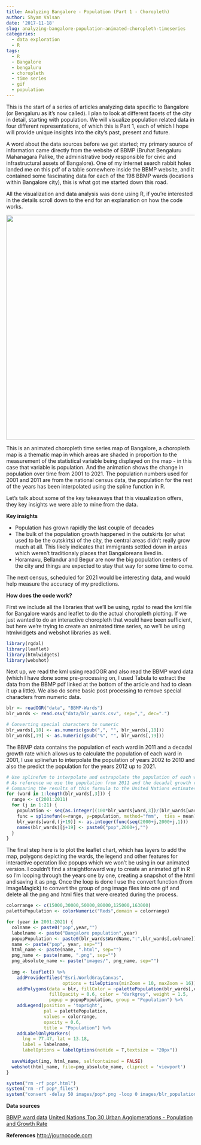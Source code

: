 ```yaml
---
title: Analyzing Bangalore - Population (Part 1 - Choropleth)
author: Shyam Valsan
date: '2017-11-18'
slug: analyzing-bangalore-population-animated-choropleth-timeseries
categories:
  - data exploration
  - R
tags:
  - R
  - Bangalore
  - bengaluru
  - choropleth
  - time series
  - gif
  - population
---
```


This is the start of a series of articles analyzing data specific to Bangalore (or Bengaluru as it's now called). I plan to look at different facets of the city in detail, starting with population. We will visualize population related data in four different representations, of which this is Part 1, each of which I hope will provide unique insights into the city's past, present and future. 

A word about the data sources before we get started; my primary source of information came directly from the website of BBMP (Bruhat Bengaluru Mahanagara Palike, the administrative body responsible for civic and infrastructural assets of Bangalore). One of my internet search rabbit holes landed me on this pdf of a table somewhere inside the BBMP website, and it contained some fascinating data for each of the 198 BBMP wards (locations within Bangalore city), this is what got me started down this road.

All the visualization and data analysis was done using R, if you're interested in the details scroll down to the end for an explanation on how the code works. 

<img src="https://i.imgur.com/9bHbXbh.gif" width="800" height="600" />

This is an animated choropleth time series map of Bangalore, a choropleth map is a thematic map in which areas are shaded in proportion to the measurement of the statistical variable being displayed on the map - in this case that variable is population. And the animation shows the change in population over time from 2001 to 2021. The population numbers used for 2001 and 2011 are from the national census data, the population for the rest of the years has been interpolated using the spline function in R.

Let's talk about some of the key takeaways that this visualization offers, they key insights we were able to mine from the data.

**Key insights**

 - Population has grown rapidly the last couple of decades
 - The bulk of the population growth happened in the outskirts (or what used to be the outskirts) of the city, the central areas didn't really grow much at all. This likely indicates that immigrants settled down in areas which weren't traditionaly places that Bangaloreans lived in.
 - Horamavu, Bellandur and Begur are now the big population centers of the city and things are expected to stay that way for some time to come. 
 
The next census, scheduled for 2021 would be interesting data, and would help measure the accuracy of my predictions.

**How does the code work? **

First we include all the libraries that we'll be using, rgdal to read the kml file for Bangalore wards and leaflet to do the actual choropleth plotting. If we just wanted to do an interactive choropleth that would have been sufficient, but here we're trying to create an animated time series, so we'll be using htmlwidgets and webshot libraries as well.

```r
library(rgdal)
library(leaflet)
library(htmlwidgets)
library(webshot)
```

Next up, we read the kml using readOGR and also read the BBMP ward data (which I have done some pre-processing on, I used Tabula to extract the data from the BBMP pdf linked at the bottom of the article and had to clean it up a little). We also do some basic post processing to remove special characters from numeric data.

```r
blr <- readOGR("data", "BBMP-Wards")
blr_wards <- read.csv("data/blr_wards.csv", sep=",", dec=".")

# Converting special characters to numeric
blr_wards[,18] <- as.numeric(gsub(",", "", blr_wards[,18]))
blr_wards[,19] <- as.numeric(gsub("%", "", blr_wards[,19]))
```

The BBMP data contains the population of each ward in 2011 and a decadal growth rate which allows us to calculate the population of each ward in 2001, I use splinefun to interpolate the population of years 2002 to 2010 and also the predict the population for the years 2012 up to 2021.

```r
# Use splinefun to interpolate and extrapolate the population of each ward from 2001 to 2021 
# As reference we use the population from 2011 and the decadal growth rate of each ward from 2001-2011
# Comparing the results of this formula to the United Nations estimates show that they align very closely
for (ward in 1:length(blr_wards[,3])) {
  range <- c(2001:2011)
  for (j in 1:21) {
    population <- seq(as.integer((100*blr_wards[ward,3])/(blr_wards[ward,19] + 100)),blr_wards[ward,3], length.out=11)
    func = splinefun(x=range, y=population, method="fmm",  ties = mean)
    blr_wards[ward,(j+19)] <- as.integer(func(seq(2000+j,2000+j,1)))
    names(blr_wards)[j+19] <- paste0("pop",2000+j,"")
  }  
}
```
The final step here is to plot the leaflet chart, which has layers to add the map, polygons depicting the wards, the legend and other features for interactive operation like popups which we won't be using in our animated version. I couldn't find a straightforward way to create an animated gif in R so I'm looping through the years one by one, creating a snapshot of the html and saving it as png. Once the loop is done I use the convert function (from ImageMagick) to convert the group of png image files into one gif and delete all the png and html files that were created during the process.

```r
colorrange <- c(15000,30000,50000,80000,125000,163000)
palettePopulation <- colorNumeric("Reds",domain = colorrange)

for (year in 2001:2021) {
  colname <- paste0("pop",year,"")
  labelname <- paste("Bangalore population",year)
  popupPopulation <- paste0(blr_wards$WardName,":",blr_wards[,colname])
  name <- paste("pop", year, sep="")
  html_name <- paste(name, ".html", sep="")
  png_name <- paste(name, ".png", sep="")
  png_absolute_name <- paste("images/", png_name, sep="")
  
  img <- leaflet() %>% 
    addProviderTiles("Esri.WorldGrayCanvas", 
                     options = tileOptions(minZoom = 10, maxZoom = 16)) %>%
    addPolygons(data = blr, fillColor = ~palettePopulation(blr_wards[,colname]),
                fillOpacity = 0.6, color = "darkgrey", weight = 1.5, 
                popup = popupPopulation, group = "Population") %>%
    addLegend(position = 'topright', 
              pal = palettePopulation,
              values = colorrange,
              opacity = 0.6,    
              title = "Population") %>%
    addLabelOnlyMarkers(
      lng = 77.47, lat = 13.18,
      label = labelname,
      labelOptions = labelOptions(noHide = T,textsize = "20px"))
  
  saveWidget(img, html_name, selfcontained = FALSE)
  webshot(html_name, file=png_absolute_name, cliprect = 'viewport')
}

system("rm -rf pop*.html")
system("rm -rf pop*_files")
system("convert -delay 50 images/pop*.png -loop 0 images/blr_population.gif")
```



**Data sources**

[BBMP ward data](http://bbmp.gov.in/documents/10180/460906/BBMPR_ward_master_BBMP+Restructuring+03-08-2015.pdf/)
[United Nations Top 30 Urban Agglomerations - Population and Growth Rate](https://esa.un.org/Unpd/Wup/CD-ROM/)

**References**
[http://journocode.com](http://journocode.com/2016/01/28/your-first-choropleth-map/)